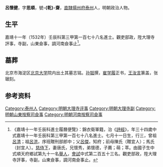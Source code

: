 {{明清人物信息框
| 姓名 = 呂懷健
| 原名 =
| 圖片名稱= 
| 圖片大小 =
| 圖片說明 = 
| 最高職務 = 河南按察使司僉事
| 國家 = 大明 
| 爵位 =
| 籍貫 = [[南直隸|直隸]][[揚州府|揚州府]][[泰州|泰州]]
| 族裔 = 
| 旗籍 = 
| 字號 = 字思順，號-{乾}-齋
| 諡號 =
| 出生日期 = 弘治十二年（1499年）七月十一日
| 出生地點 =
| 逝世日期 = 嘉靖三十四年（1555年）
| 逝世地點 =
| 墓葬 =
| 配偶 = 唐氏
| 親屬 = 曾祖[[呂清|呂清]]，祖[[呂洪|呂洪]]<br>父[[呂傑|呂傑]]，前母陳氏（贈宜人）；馬氏（封宜人）
| 出身 =
* 嘉靖十一年壬辰科同進士出身
| 經歷 =
| 著作 =  
}}
'''呂懷健'''{{BD|1499年||1555年||Lv}}，字'''思順'''，號'''-{乾}-齋'''，[[南直隸|直隸]][[揚州府|揚州府]][[泰州|泰州]]人，明朝政治人物。

==生平==
嘉靖十一年（1532年）壬辰科第三甲第一百七十八名進士。觀吏部政，陞大理寺評事，寺副，山東僉事，調河南僉事止<ref>《嘉靖十一年壬辰科進士履曆便覽》：錦衣衛軍籍，治《[[詩經|詩經]]》，年三十四歲中式嘉靖十一年壬辰科第三甲第一百七十八名進士。七月十一日生，行三，曾祖[[呂清|呂清]]；祖[[呂洪|呂洪]]，序班贈刑部郎中；父[[呂傑|呂傑]]，知府；前母陳氏（贈宜人）；馬氏（封宜人）。[[慈侍下|慈侍下]]，妻唐氏，兄懷秀，弟懷德，子薦；萌；萃。由國子生中式順天府鄉試第九十一名[[舉人|舉人]]，[[會試|會試]]中式第二百五十三名。觀吏部政，陞大理寺評事，寺副，山東僉事，調河南僉事止。</ref>。

==墓葬==
北京市海淀区[[北京大学|北京大学]]院内出土其墓志铭。[[孙铤|孙铤]]撰，[[崔学履|崔学履]]正书，[[王汝言|王汝言]]篆盖，张琚刻。

== 参考资料 ==
{{reflist}}

{{嘉靖十一年壬辰科殿试金榜}}

{{Authority control}}
{{DEFAULTSORT:Lv吕}}
[[Category:泰州人|Category:泰州人]]
[[Category:明朝大理寺评事|Category:明朝大理寺评事]]
[[Category:明朝大理寺副|Category:明朝大理寺副]]
[[Category:明朝山東按察司僉事|Category:明朝山東按察司僉事]]
[[Category:明朝河南按察司僉事|Category:明朝河南按察司僉事]]


{{明朝人物小作品}}